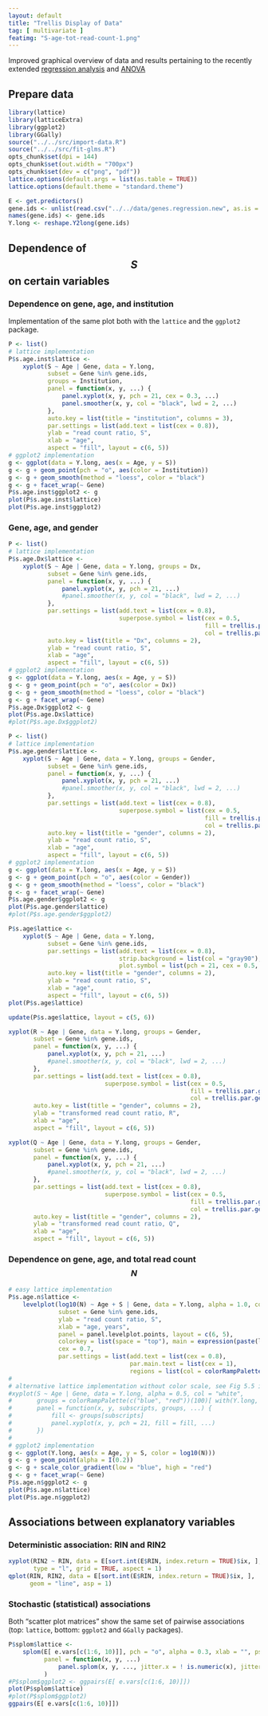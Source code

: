 ```yaml
---
layout: default
title: "Trellis Display of Data"
tag: [ multivariate ]
featimg: "S-age-tot-read-count-1.png"
---
```


Improved graphical overview of data and results pertaining to the recently extended [regression analysis]({{ site.baseurl }}{% post_url /projects/monoallelic-brain/2016-06-17-extending-regression-analysis %}) and [ANOVA]({{ site.baseurl }}{% post_url /projects/monoallelic-brain/2016-06-22-extending-anova %})

## Prepare data

```r
library(lattice)
library(latticeExtra)
library(ggplot2)
library(GGally)
source("../../src/import-data.R")
source("../../src/fit-glms.R")
opts_chunk$set(dpi = 144)
opts_chunk$set(out.width = "700px")
opts_chunk$set(dev = c("png", "pdf"))
lattice.options(default.args = list(as.table = TRUE))
lattice.options(default.theme = "standard.theme")
```

```r
E <- get.predictors()
gene.ids <- unlist(read.csv("../../data/genes.regression.new", as.is = TRUE))
names(gene.ids) <- gene.ids
Y.long <- reshape.Y2long(gene.ids)
```

## Dependence of $$S$$ on certain variables

### Dependence on gene, age, and institution

Implementation of the same plot both with the `lattice` and the `ggplot2` package.

```r
P <- list()
# lattice implementation
P$s.age.inst$lattice <-
    xyplot(S ~ Age | Gene, data = Y.long,
           subset = Gene %in% gene.ids,
           groups = Institution,
           panel = function(x, y, ...) {
               panel.xyplot(x, y, pch = 21, cex = 0.3, ...)
               panel.smoother(x, y, col = "black", lwd = 2, ...)
           },
           auto.key = list(title = "institution", columns = 3),
           par.settings = list(add.text = list(cex = 0.8)),
           ylab = "read count ratio, S",
           xlab = "age",
           aspect = "fill", layout = c(6, 5))
# ggplot2 implementation
g <- ggplot(data = Y.long, aes(x = Age, y = S))
g <- g + geom_point(pch = "o", aes(color = Institution))
g <- g + geom_smooth(method = "loess", color = "black")
g <- g + facet_wrap(~ Gene)
P$s.age.inst$ggplot2 <- g
plot(P$s.age.inst$lattice)
plot(P$s.age.inst$ggplot2)
```

### Gene, age, and gender

```r
P <- list()
# lattice implementation
P$s.age.Dx$lattice <-
    xyplot(S ~ Age | Gene, data = Y.long, groups = Dx,
           subset = Gene %in% gene.ids,
           panel = function(x, y, ...) {
               panel.xyplot(x, y, pch = 21, ...)
               #panel.smoother(x, y, col = "black", lwd = 2, ...)
           },
           par.settings = list(add.text = list(cex = 0.8),
                               superpose.symbol = list(cex = 0.5,
                                                       fill = trellis.par.get("superpose.symbol")$fill[c(2, 1)],
                                                       col = trellis.par.get("superpose.symbol")$col[c(2, 1)])),
           auto.key = list(title = "Dx", columns = 2),
           ylab = "read count ratio, S",
           xlab = "age",
           aspect = "fill", layout = c(6, 5))
# ggplot2 implementation
g <- ggplot(data = Y.long, aes(x = Age, y = S))
g <- g + geom_point(pch = "o", aes(color = Dx))
g <- g + geom_smooth(method = "loess", color = "black")
g <- g + facet_wrap(~ Gene)
P$s.age.Dx$ggplot2 <- g
plot(P$s.age.Dx$lattice)
#plot(P$s.age.Dx$ggplot2)
```

```r
P <- list()
# lattice implementation
P$s.age.gender$lattice <-
    xyplot(S ~ Age | Gene, data = Y.long, groups = Gender,
           subset = Gene %in% gene.ids,
           panel = function(x, y, ...) {
               panel.xyplot(x, y, pch = 21, ...)
               #panel.smoother(x, y, col = "black", lwd = 2, ...)
           },
           par.settings = list(add.text = list(cex = 0.8),
                               superpose.symbol = list(cex = 0.5,
                                                       fill = trellis.par.get("superpose.symbol")$fill[c(2, 1)],
                                                       col = trellis.par.get("superpose.symbol")$col[c(2, 1)])),
           auto.key = list(title = "gender", columns = 2),
           ylab = "read count ratio, S",
           xlab = "age",
           aspect = "fill", layout = c(6, 5))
# ggplot2 implementation
g <- ggplot(data = Y.long, aes(x = Age, y = S))
g <- g + geom_point(pch = "o", aes(color = Gender))
g <- g + geom_smooth(method = "loess", color = "black")
g <- g + facet_wrap(~ Gene)
P$s.age.gender$ggplot2 <- g
plot(P$s.age.gender$lattice)
#plot(P$s.age.gender$ggplot2)
```

```r
P$s.age$lattice <-
    xyplot(S ~ Age | Gene, data = Y.long,
           subset = Gene %in% gene.ids,
           par.settings = list(add.text = list(cex = 0.8),
                               strip.background = list(col = "gray90"),
                               plot.symbol = list(pch = 21, cex = 0.5, col = "black", fill = "gray", alpha = 0.5)),
           auto.key = list(title = "gender", columns = 2),
           ylab = "read count ratio, S",
           xlab = "age",
           aspect = "fill", layout = c(6, 5))
plot(P$s.age$lattice)
```

```r
update(P$s.age$lattice, layout = c(5, 6))
```

```r
xyplot(R ~ Age | Gene, data = Y.long, groups = Gender,
       subset = Gene %in% gene.ids,
       panel = function(x, y, ...) {
           panel.xyplot(x, y, pch = 21, ...)
           #panel.smoother(x, y, col = "black", lwd = 2, ...)
       },
       par.settings = list(add.text = list(cex = 0.8),
                           superpose.symbol = list(cex = 0.5,
                                                   fill = trellis.par.get("superpose.symbol")$fill[c(2, 1)],
                                                   col = trellis.par.get("superpose.symbol")$col[c(2, 1)])),
       auto.key = list(title = "gender", columns = 2),
       ylab = "transformed read count ratio, R",
       xlab = "age",
       aspect = "fill", layout = c(6, 5))
```

```r
xyplot(Q ~ Age | Gene, data = Y.long, groups = Gender,
       subset = Gene %in% gene.ids,
       panel = function(x, y, ...) {
           panel.xyplot(x, y, pch = 21, ...)
           #panel.smoother(x, y, col = "black", lwd = 2, ...)
       },
       par.settings = list(add.text = list(cex = 0.8),
                           superpose.symbol = list(cex = 0.5,
                                                   fill = trellis.par.get("superpose.symbol")$fill[c(2, 1)],
                                                   col = trellis.par.get("superpose.symbol")$col[c(2, 1)])),
       auto.key = list(title = "gender", columns = 2),
       ylab = "transformed read count ratio, Q",
       xlab = "age",
       aspect = "fill", layout = c(6, 5))
```

### Dependence on gene, age, and total read count $$N$$

```r
# easy lattice implementation
P$s.age.n$lattice <-
    levelplot(log10(N) ~ Age + S | Gene, data = Y.long, alpha = 1.0, col = "white",
              subset = Gene %in% gene.ids,
              ylab = "read count ratio, S",
              xlab = "age, years",
              panel = panel.levelplot.points, layout = c(6, 5),
              colorkey = list(space = "top"), main = expression(paste(log[10], "(total read count)")),
              cex = 0.7,
              par.settings = list(add.text = list(cex = 0.8),
                                  par.main.text = list(cex = 1),
                                  regions = list(col = colorRampPalette(c("blue", "red")))))
#
# alternative lattice implementation without color scale, see Fig 5.5 in 'Lattice: Multivariate Data Visualization with R', http://lmdvr.r-forge.r-project.org
#xyplot(S ~ Age | Gene, data = Y.long, alpha = 0.5, col = "white",
#       groups = colorRampPalette(c("blue", "red"))(100)[ with(Y.long, cut(log10(N), 100, labels = FALSE)) ],
#       panel = function(x, y, subscripts, groups, ...) {
#           fill <- groups[subscripts]
#           panel.xyplot(x, y, pch = 21, fill = fill, ...)
#       })
#
# ggplot2 implementation
g <- ggplot(Y.long, aes(x = Age, y = S, color = log10(N)))
g <- g + geom_point(alpha = I(0.2))
g <- g + scale_color_gradient(low = "blue", high = "red")
g <- g + facet_wrap(~ Gene)
P$s.age.n$ggplot2 <- g
plot(P$s.age.n$lattice)
plot(P$s.age.n$ggplot2)
```

## Associations between explanatory variables

### Deterministic association: RIN and RIN2

```r
xyplot(RIN2 ~ RIN, data = E[sort.int(E$RIN, index.return = TRUE)$ix, ],
       type = "l", grid = TRUE, aspect = 1)
qplot(RIN, RIN2, data = E[sort.int(E$RIN, index.return = TRUE)$ix, ],
      geom = "line", asp = 1)
```

### Stochastic (statistical) associations

Both "scatter plot matrices" show the same set of pairwise associations (top: `lattice`, bottom: `ggplot2` and `GGally` packages).

```r
P$splom$lattice <-
    splom(E[ e.vars[c(1:6, 10)]], pch = "o", alpha = 0.3, xlab = "", pscales=0,
          panel = function(x, y, ...)
              panel.splom(x, y, ..., jitter.x = ! is.numeric(x), jitter.y = ! is.numeric(y))
          )
#P$splom$ggplot2 <- ggpairs(E[ e.vars[c(1:6, 10)]])
plot(P$splom$lattice)
#plot(P$splom$ggplot2)
ggpairs(E[ e.vars[c(1:6, 10)]])
```
